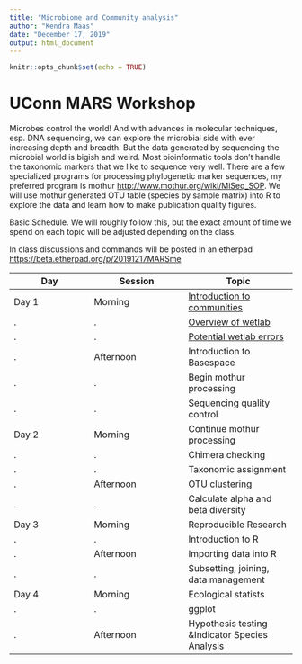 ```yaml
---
title: "Microbiome and Community analysis"
author: "Kendra Maas"
date: "December 17, 2019"
output: html_document
---
```


```r
knitr::opts_chunk$set(echo = TRUE)
```
# UConn MARS Workshop 

Microbes control the world! And with advances in molecular techniques, esp. DNA sequencing, we can explore the microbial side with ever increasing depth and breadth. But the data generated by sequencing the microbial world is bigish and weird. Most bioinformatic tools don't handle the taxonomic markers that we like to sequence very well. There are a few specialized programs for processing phylogenetic marker sequences, my preferred program is mothur <http://www.mothur.org/wiki/MiSeq_SOP>. We will use mothur generated OTU table (species by sample matrix) into R to explore the data and learn how to make publication quality figures. 

Basic Schedule. We will roughly follow this, but the exact amount of time we spend on each topic will be adjusted depending on the class.

In class discussions and commands will be posted in an etherpad <https://beta.etherpad.org/p/20191217MARSme>



Day|Session|Topic
------|-------|--------
Day 1|Morning| [Introduction to communities](https://krmaas.github.io/20191217MARSme/intro.communities.html)
.|.|[Overview of wetlab](https://krmaas.github.io/20191217MARSme/introWetLab.html)
.|.|[Potential wetlab errors](https://krmaas.github.io/20191217MARSme/wetLabErrors.html)
.|Afternoon|Introduction to Basespace
.|.|Begin mothur processing
.|.|Sequencing quality control
Day 2|Morning|Continue mothur processing
.|.|Chimera checking
.|.|Taxonomic assignment
.|Afternoon|OTU clustering
.|.|Calculate alpha and beta diversity
Day 3|Morning|Reproducible Research
.|.|Introduction to R
.|Afternoon|Importing data into R
.|.|Subsetting, joining, data management
Day 4|Morning|Ecological statists
.|.|ggplot
.|Afternoon|Hypothesis testing &Indicator Species Analysis

